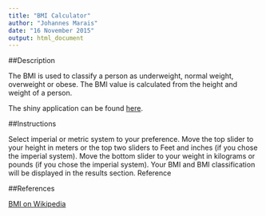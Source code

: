 ```yaml
---
title: "BMI Calculator"
author: "Johannes Marais"
date: "16 November 2015"
output: html_document
---
```

##Description

The BMI is used to classify a person as underweight, normal weight, overweight or obese. The BMI value is calculated from the height and weight of a person.

The shiny application can be found [here](https://maraisj.shinyapps.io/BMI_Calculator).

##Instructions

Select imperial or metric system to your preference.
Move the top slider to your height in meters or the top two sliders to Feet and inches (if you chose the imperial system).
Move the bottom slider to your weight in kilograms or pounds (if you chose the imperial system).
Your BMI and BMI classification will be displayed in the results section.
Reference

##References

[BMI on Wikipedia](https://en.wikipedia.org/wiki/Body_mass_index)

